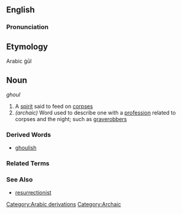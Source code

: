 ==English==

===Pronunciation===
{{substub}}

==Etymology==
Arabic ġūl

==Noun==
''ghoul''

# A [[spirit]] said to feed on [[corpse]]s
# ''(archaic)'' Word used to describe one with a [[profession]] related to corpses and the night; such as [[graverobber]]s

===Derived Words===
*[[ghoulish]]

===Related Terms===
{{substub}}

===See Also===
* [[resurrectionist]]
{{substub}}

[[Category:Arabic derivations]]
[[Category:Archaic]]